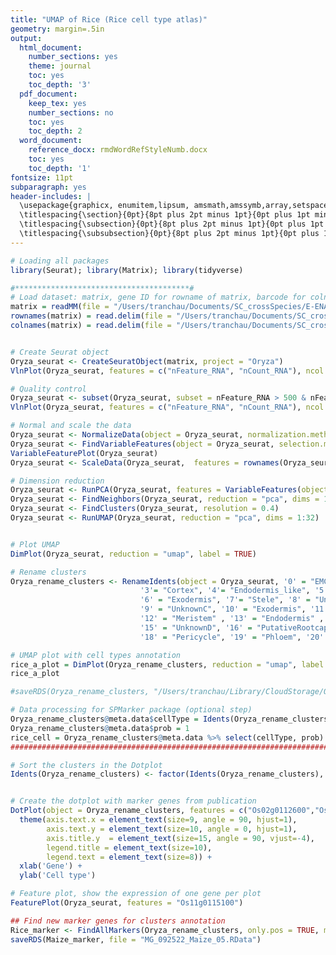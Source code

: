 ```yaml
---
title: "UMAP of Rice (Rice cell type atlas)"
geometry: margin=.5in
output: 
  html_document:
    number_sections: yes
    theme: journal
    toc: yes
    toc_depth: '3'
  pdf_document:
    keep_tex: yes
    number_sections: no
    toc: yes
    toc_depth: 2
  word_document:
    reference_docx: rmdWordRefStyleNumb.docx
    toc: yes
    toc_depth: '1'
fontsize: 11pt
subparagraph: yes
header-includes: |
  \usepackage{graphicx, enumitem,lipsum, amsmath,amssymb,array,setspace,fullpage, comment, float, multicol,rotating, pdfpages, titlesec}
  \titlespacing{\section}{0pt}{8pt plus 2pt minus 1pt}{0pt plus 1pt minus 1pt}
  \titlespacing{\subsection}{0pt}{8pt plus 2pt minus 1pt}{0pt plus 1pt minus 1pt}
  \titlespacing{\subsubsection}{0pt}{8pt plus 2pt minus 1pt}{0pt plus 1pt minus 1pt}
---
```


<!-- infor on spacing -->
<!--https://tex.stackexchange.com/questions/53338/reducing-spacing-after-headings -->

<!-- Code so that output is wrapped, not so the code is also wrapped -->
<!-- Added: tidy=TRUE and tidy.opts to options to wrap code -->

```r
# Loading all packages
library(Seurat); library(Matrix); library(tidyverse)

#***************************************#
# Load dataset: matrix, gene ID for rowname of matrix, barcode for colname of matrix
matrix = readMM(file = "/Users/tranchau/Documents/SC_crossSpecies/E-ENAD-52-quantification-raw-files/E-ENAD-52.aggregated_filtered_counts.mtx")
rownames(matrix) = read.delim(file = "/Users/tranchau/Documents/SC_crossSpecies/E-ENAD-52-quantification-raw-files/E-ENAD-52.aggregated_filtered_counts.mtx_rows", header = FALSE)$V1
colnames(matrix) = read.delim(file = "/Users/tranchau/Documents/SC_crossSpecies/E-ENAD-52-quantification-raw-files/E-ENAD-52.aggregated_filtered_counts.mtx_cols", header = FALSE)$V1


# Create Seurat object
Oryza_seurat <- CreateSeuratObject(matrix, project = "Oryza")
VlnPlot(Oryza_seurat, features = c("nFeature_RNA", "nCount_RNA"), ncol = 2)

# Quality control
Oryza_seurat <- subset(Oryza_seurat, subset = nFeature_RNA > 500 & nFeature_RNA < 6000 & nCount_RNA > 500 & nCount_RNA < 40000 )
VlnPlot(Oryza_seurat, features = c("nFeature_RNA", "nCount_RNA"), ncol = 2)

# Normal and scale the data
Oryza_seurat <- NormalizeData(object = Oryza_seurat, normalization.method = "LogNormalize")
Oryza_seurat <- FindVariableFeatures(object = Oryza_seurat, selection.method = "vst")
VariableFeaturePlot(Oryza_seurat)
Oryza_seurat <- ScaleData(Oryza_seurat,  features = rownames(Oryza_seurat))

# Dimension reduction
Oryza_seurat <- RunPCA(Oryza_seurat, features = VariableFeatures(object = Oryza_seurat) ,verbose = FALSE)
Oryza_seurat <- FindNeighbors(Oryza_seurat, reduction = "pca", dims = 1:32) 
Oryza_seurat <- FindClusters(Oryza_seurat, resolution = 0.4) 
Oryza_seurat <- RunUMAP(Oryza_seurat, reduction = "pca", dims = 1:32) 


# Plot UMAP
DimPlot(Oryza_seurat, reduction = "umap", label = TRUE)
```

```r
# Rename clusters
Oryza_rename_clusters <- RenameIdents(object = Oryza_seurat, '0' = "EMC", '1' = "Meristem", '2' = "Trichoblast1",
                             '3'= "Cortex", '4'= "Endodermis_like", '5' = "UnknownA",
                             '6' = "Exodermis", '7'= "Stele", '8' = "UnknownB",
                             '9' = "UnknownC", '10' = "Exodermis", '11' = "Atrichoblast",
                             '12' = "Meristem" , '13' = "Endodermis" , '14' = "Cortex_like",
                             '15' = "UnknownD", '16' = "PutativeRootcap", '17' = "Trichoblast2" ,
                             '18' = "Pericycle", '19' = "Phloem", '20' = "Xylem", '21' = "Xylem_like")

# UMAP plot with cell types annotation
rice_a_plot = DimPlot(Oryza_rename_clusters, reduction = "umap", label = TRUE) + NoLegend() + NoAxes()
rice_a_plot

#saveRDS(Oryza_rename_clusters, "/Users/tranchau/Library/CloudStorage/OneDrive-VirginiaTech/A_NinaProjects_2022/SingleCellCrossSpecies_2022/SeuratObj_021323/Rice_wLabel.rds")
```

```r
# Data processing for SPMarker package (optional step)
Oryza_rename_clusters@meta.data$cellType = Idents(Oryza_rename_clusters)
Oryza_rename_clusters@meta.data$prob = 1
rice_cell = Oryza_rename_clusters@meta.data %>% select(cellType, prob)
####################################################################################
```

```r
# Sort the clusters in the Dotplot
Idents(Oryza_rename_clusters) <- factor(Idents(Oryza_rename_clusters), levels= c("EMC", "Trichoblast1", "Trichoblast2", "Atrichoblast", "Endodermis", "Endodermis_like", "Cortex", "Cortex_like", "UnknownA","Xylem", "Xylem_like", "Stele", "Phloem", "Pericycle",  "Meristem", "Exodermis", "UnknownB", "UnknownC", "UnknownD", "PutativeRootcap"))


# Create the dotplot with marker genes from publication
DotPlot(object = Oryza_rename_clusters, features = c("Os02g0112600","Os02g0595900", "Os02g0663800", "Os03g0831400", "Os01g0248900", "Os03g0428700","Os04g0423800", "Os10g0155100","Os03g0103100",  "Os03g0103200","Os04g0554500", "Os01g0914300",  "Os11g0115100",  "Os07g0638500", "Os05g0108600", "Os09g0422500" , "Os02g0653000", "Os07g0531500", "Os12g0160100", "Os05g0550300", "Os05g0160300",  "Os03g0279200", "Os06g0681600", "Os06g0513862", "Os04g0615200",  "Os10g0191300", "Os06g0561000", "Os03g0247200"), cols = "RdYlBu",  col.min= -2, col.max = 2, dot.scale = 4) + 
  theme(axis.text.x = element_text(size=9, angle = 90, hjust=1), 
        axis.text.y = element_text(size=10, angle = 0, hjust=1), 
        axis.title.y  = element_text(size=15, angle = 90, vjust=-4),
        legend.title = element_text(size=10),
        legend.text = element_text(size=8)) + 
  xlab('Gene') +  
  ylab('Cell type')

```

```r
# Feature plot, show the expression of one gene per plot
FeaturePlot(Oryza_seurat, features = "Os11g0115100")
```


```r
## Find new marker genes for clusters annotation
Rice_marker <- FindAllMarkers(Oryza_rename_clusters, only.pos = TRUE, min.pct = 0.3, logfc.threshold = 0.5) %>% group_by(cluster) %>% arrange(cluster, desc(avg_log2FC))
saveRDS(Maize_marker, file = "MG_092522_Maize_05.RData") 
```


